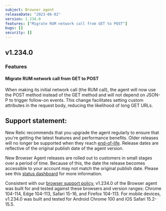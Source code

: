 ```yaml
---
subject: Browser agent
releaseDate: "2023-06-02"
version: 1.234.0
features: ["Migrate RUM network call from GET to POST"]
bugs: []
security: []
---
```


## v1.234.0

### Features

#### Migrate RUM network call from GET to POST

When making its initial network call (the RUM call), the agent will now use the POST method instead of the GET method and will not depend on JSON-P to trigger follow-on events. This change facilitates setting custom attributes in the request body, reducing the likelihood of long GET URLs.

## Support statement:

New Relic recommends that you upgrade the agent regularly to ensure that you're getting the latest features and performance benefits. Older releases will no longer be supported when they reach [end-of-life](https://docs.newrelic.com/docs/browser/browser-monitoring/getting-started/browser-agent-eol-policy/). Release dates are reflective of the original publish date of the agent version.

New Browser Agent releases are rolled out to customers in small stages over a period of time. Because of this, the date the release becomes accessible to your account may not match the original publish date. Please see this [status dashboard](https://newrelic.github.io/newrelic-browser-agent-release/) for more information.

Consistent with our [browser support policy](https://docs.newrelic.com/docs/browser/new-relic-browser/getting-started/compatibility-requirements-browser-monitoring/#browser-types), v1.234.0 of the Browser agent was built for and tested against these browsers and version ranges: Chrome 104-114, Edge 104-113, Safari 15-16, and Firefox 104-113. For mobile devices, v1.234.0 was built and tested for Android Chrome 100 and iOS Safari 15.2-15.5.
